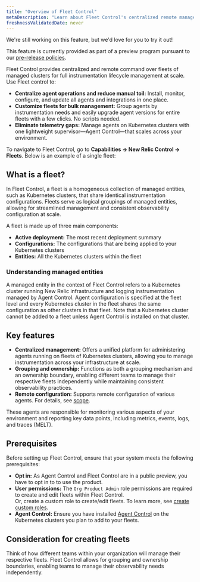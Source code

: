 ```yaml
---
title: "Overview of Fleet Control"
metaDescription: "Learn about Fleet Control's centralized remote management of Kubernetes clusters with New Relic agents, overseen by Agent Control"
freshnessValidatedDate: never
---
```


<Callout title="preview">
  We're still working on this feature, but we'd love for you to try it out!

  This feature is currently provided as part of a preview program pursuant to our [pre-release policies](/docs/licenses/license-information/referenced-policies/new-relic-pre-release-policy).
</Callout>

Fleet Control provides centralized and remote command over fleets of managed clusters for full instrumentation lifecycle management at scale. Use Fleet control to:
- **Centralize agent operations and reduce manual toil:** Install, monitor, configure, and update all agents and integrations in one place.
- **Customize fleets for bulk management:** Group agents by instrumentation needs and easily upgrade agent versions for entire fleets with a few clicks. No scripts needed.
- **Eliminate telemetry gaps:** Manage agents on Kubernetes clusters with one lightweight supervisor—Agent Control—that scales across your environment.

To navigate to Fleet Control, go to **Capabilities → New Relic Control → Fleets**. Below is an example of a single fleet:

## What is a fleet?
In Fleet Control, a fleet is a homogeneous collection of managed entities, such as Kubernetes clusters, that share identical instrumentation configurations. Fleets serve as logical groupings of managed entities, allowing for streamlined management and consistent observability configuration at scale.

A fleet is made up of three main components:
- **Active deployment:** The most recent deployment summary 
- **Configurations:** The configurations that are being applied to your Kubernetes clusters
- **Entities:** All the Kubernetes clusters within the fleet

### Understanding managed entities
A managed entity in the context of Fleet Control refers to a Kubernetes cluster running New Relic infrastructure and logging instrumentation managed by Agent Control. Agent configuration is specified at the fleet level and every Kubernetes cluster in the fleet shares the same configuration as other clusters in that fleet. Note that a Kubernetes cluster cannot be added to a fleet unless Agent Control is installed on that cluster.

## Key features
- **Centralized management:** Offers a unified platform for administering agents running on fleets of Kubernetes clusters, allowing you to manage instrumentation across your infrastructure at scale.
- **Grouping and ownership:** Functions as both a grouping mechanism and an ownership boundary, enabling different teams to manage their respective fleets independently while maintaining consistent observability practices.
- **Remote configuration:** Supports remote configuration of various agents. For details, see [scope](/docs/new-relic-control/getting-started/#scope). 

These agents are responsible for monitoring various aspects of your environment and reporting key data points, including metrics, events, logs, and traces (MELT).

## Prerequisites
Before setting up Fleet Control, ensure that your system meets the following prerequisites:

- **Opt in:** As Agent Control and Fleet Control are in a public preview, you have to opt in to to use the product. 
- **User permissions:** The `Org Product Admin` role permissions are required to create and edit fleets within Fleet Control.<br/>Or, create a custom role to create/edit fleets. To learn more, see [create custom roles](/docs/accounts/accounts-billing/new-relic-one-user-management/account-user-mgmt-tutorial/#roles). 
- **Agent Control:** Ensure you have installed [Agent Control](/docs/new-relic-control/agent-control/setup) on the Kubernetes clusters you plan to add to your fleets.

## Consideration for creating fleets

Think of how different teams within your organization will manage their respective fleets. Fleet Control allows for grouping and ownership boundaries, enabling teams to manage their observability needs independently.
